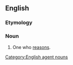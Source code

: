 {{also|Reasoner}}

==English==

===Etymology===
{{suffix|en|reason|er}}

===Noun===
{{en-noun}}

# One who [[reason]]s.

[[Category:English agent nouns]]